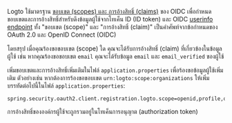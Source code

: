 
Logto ใช้มาตรฐาน [ขอบเขต (scopes) และ การอ้างสิทธิ์ (claims)](https://openid.net/specs/openid-connect-core-1_0.html#Claims) ของ OIDC เพื่อกำหนดขอบเขตและการอ้างสิทธิ์สำหรับดึงข้อมูลผู้ใช้จากโทเค็น ID (ID token) และ OIDC <a href="https://openid.net/specs/openid-connect-core-1_0.html#UserInfo">userinfo endpoint</a> ทั้ง "ขอบเขต (scope)" และ "การอ้างสิทธิ์ (claim)" เป็นคำศัพท์จากข้อกำหนดของ OAuth 2.0 และ OpenID Connect (OIDC)

โดยสรุป เมื่อคุณร้องขอขอบเขต (scope) ใด คุณจะได้รับการอ้างสิทธิ์ (claim) ที่เกี่ยวข้องในข้อมูลผู้ใช้ เช่น หากคุณร้องขอขอบเขต `email` คุณจะได้รับข้อมูล `email` และ `email_verified` ของผู้ใช้

<ScopeClaimList />

เพิ่มขอบเขตและการอ้างสิทธิ์เพิ่มเติมในไฟล์ `application.properties` เพื่อร้องขอข้อมูลผู้ใช้เพิ่มเติม ตัวอย่างเช่น หากต้องการร้องขอขอบเขต `urn:logto:scope:organizations` ให้เพิ่มบรรทัดต่อไปนี้ในไฟล์ `application.properties`:

```properties title="application.properties"
spring.security.oauth2.client.registration.logto.scope=openid,profile,offline_access,urn:logto:scope:organizations
```

การอ้างสิทธิ์ขององค์กรผู้ใช้จะถูกรวมอยู่ในโทเค็นการอนุญาต (authorization token)
